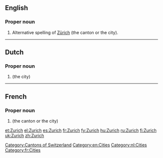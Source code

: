 ==English==
{{wikipedia}}

===Proper noun===
{{en-proper noun}}

# Alternative spelling of [[Zürich]] (the canton or the city).

[[Category:Cantons of Switzerland]]
[[Category:en:Cities]]

----

==Dutch==

===Proper noun===
{{infl|nl|proper noun}}

# {{l|en|Zurich}} (the city)

[[Category:nl:Cities]]

----

==French==

===Proper noun===
{{fr-proper noun}}

# {{l|en|Zurich}} (the canton or the city)

[[Category:fr:Cities]]

[[et:Zurich]]
[[el:Zurich]]
[[es:Zurich]]
[[fr:Zurich]]
[[fy:Zurich]]
[[hu:Zurich]]
[[ru:Zurich]]
[[fi:Zurich]]
[[uk:Zurich]]
[[zh:Zurich]]